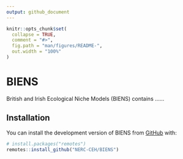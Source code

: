 ```yaml
---
output: github_document
---
```


<!-- README.md is generated from README.Rmd. Please edit that file -->

```r
knitr::opts_chunk$set(
  collapse = TRUE,
  comment = "#>",
  fig.path = "man/figures/README-",
  out.width = "100%"
)
```

# BIENS

<!-- badges: start -->
<!-- badges: end -->

British and Irish Ecological Niche Models (BIENS) contains ......

## Installation

You can install the development version of BIENS from [GitHub](https://github.com/) with:

``` r
# install.packages("remotes")
remotes::install_github("NERC-CEH/BIENS")
```

